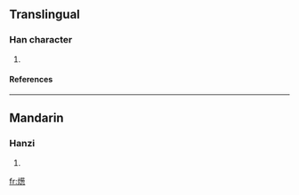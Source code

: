 ==Translingual==
===Han character===
{{Han char|rn=86|rad=火|as=13|sn=17|four=|canj=火廿心心 (FTPP)}}
# {{defn|Han|sort=火13}}
====References====
{{Han ref|kx=0685.070|dkj=19476|dj=1097.110|hdz=32240.090|uh=71EA|ud=29162}}

----
==Mandarin==
===Hanzi===
{{cmn-hanzi|pin=[[cōng]] ([[cong1]])|wg=ts'ung<sup>1</sup>}}
# {{defn|Mandarin}}

[[fr:燪]]